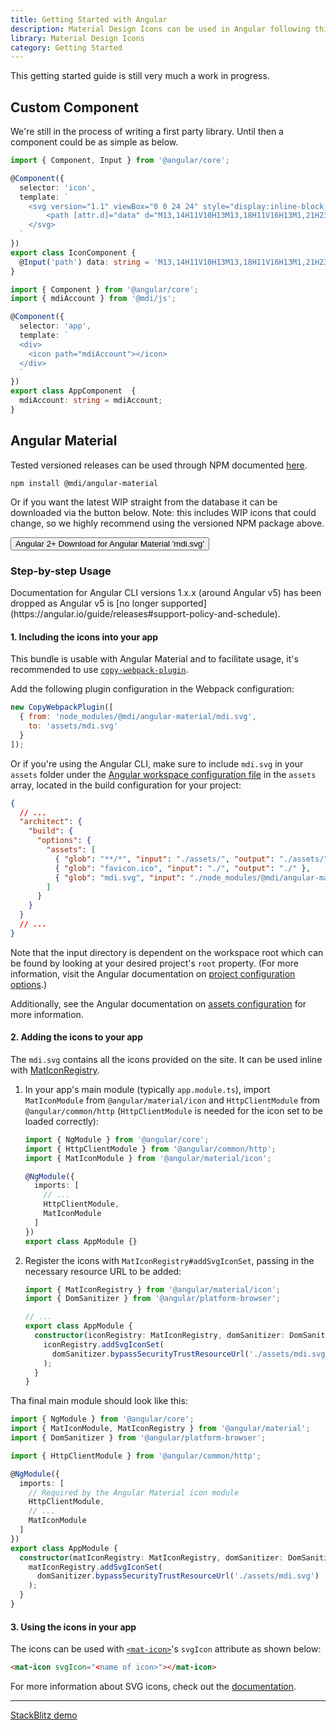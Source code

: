 ```yaml
---
title: Getting Started with Angular
description: Material Design Icons can be used in Angular following this guide.
library: Material Design Icons
category: Getting Started
---
```


<Note type='warning'>
  This getting started guide is still very much a work in progress.
</Note>

## Custom Component

We're still in the process of writing a first party library. Until then a component could be as simple as below.

```typescript
import { Component, Input } from '@angular/core';

@Component({
  selector: 'icon',
  template: `
    <svg version="1.1" viewBox="0 0 24 24" style="display:inline-block;width:1.5rem">
        <path [attr.d]="data" d="M13,14H11V10H13M13,18H11V16H13M1,21H23L12,2L1,21Z" />
    </svg>
  `
})
export class IconComponent {
  @Input('path') data: string = 'M13,14H11V10H13M13,18H11V16H13M1,21H23L12,2L1,21Z';
}
```

```typescript
import { Component } from '@angular/core';
import { mdiAccount } from '@mdi/js';

@Component({
  selector: 'app',
  template: `
  <div>
    <icon path="mdiAccount"></icon>
  </div>
  `
})
export class AppComponent  {
  mdiAccount: string = mdiAccount;
}
```

## Angular Material

Tested versioned releases can be used through NPM documented [here](https://www.npmjs.com/package/@mdi/angular-material).

```
npm install @mdi/angular-material
```

Or if you want the latest WIP straight from the database it can be downloaded via the button below. Note: this includes WIP icons that could change, so we highly recommend using the versioned NPM package above.

<Button href='https://materialdesignicons.com/api/download/angularmaterial/38EF63D0-4744-11E4-B3CF-842B2B6CFE1B' startIcon='mdi:download'>
  Angular 2+ Download for Angular Material 'mdi.svg'
</Button>

### Step-by-step Usage

<Note>
  Documentation for Angular CLI versions 1.x.x (around Angular v5) has been dropped as Angular v5 is [no longer supported](https://angular.io/guide/releases#support-policy-and-schedule).
</Note>

#### 1. Including the icons into your app

This bundle is usable with Angular Material and to facilitate usage, it's recommended to use
[`copy-webpack-plugin`](https://github.com/webpack-contrib/copy-webpack-plugin).

Add the following plugin configuration in the Webpack configuration:

```javascript
new CopyWebpackPlugin([
  { from: 'node_modules/@mdi/angular-material/mdi.svg',
    to: 'assets/mdi.svg'
  }
]);
```

Or if you're using the Angular CLI, make sure to include `mdi.svg` in your `assets`
folder under the [Angular workspace configuration file](https://angular.io/guide/workspace-config)
in the `assets` array, located in the build configuration for your project:

```json
{
  // ...
  "architect": {
    "build": {
      "options": {
        "assets": [
          { "glob": "**/*", "input": "./assets/", "output": "./assets/" },
          { "glob": "favicon.ico", "input": "./", "output": "./" },
          { "glob": "mdi.svg", "input": "./node_modules/@mdi/angular-material", "output": "./assets" }
        ]
      }
    }
  }
  // ...
}
```

Note that the input directory is dependent on the workspace root which can be found
by looking at your desired project's `root` property. (For more information, visit the
Angular documentation on [project configuration options](https://angular.io/guide/workspace-config#project-configuration-options).)

Additionally, see the Angular documentation on [assets configuration](https://angular.io/guide/workspace-config#assets-configuration)
for more information.

#### 2. Adding the icons to your app

The `mdi.svg` contains all the icons provided on the site. It can be used inline with
[MatIconRegistry](https://material.angular.io/components/icon/api#MatIconRegistry).

1. In your app's main module (typically `app.module.ts`), import `MatIconModule` from
`@angular/material/icon` and `HttpClientModule` from `@angular/common/http`
(`HttpClientModule` is needed for the icon set to be loaded correctly):

    ```typescript
    import { NgModule } from '@angular/core';
    import { HttpClientModule } from '@angular/common/http';
    import { MatIconModule } from '@angular/material/icon';

    @NgModule({
      imports: [
        // ...
        HttpClientModule,
        MatIconModule
      ]
    })
    export class AppModule {}
    ```

2. Register the icons with `MatIconRegistry#addSvgIconSet`, passing in the necessary
resource URL to be added:

    ```typescript
    import { MatIconRegistry } from '@angular/material/icon';
    import { DomSanitizer } from '@angular/platform-browser';

    // ...
    export class AppModule {
      constructor(iconRegistry: MatIconRegistry, domSanitizer: DomSanitizer) {
        iconRegistry.addSvgIconSet(
          domSanitizer.bypassSecurityTrustResourceUrl('./assets/mdi.svg')
        );
      }
    }
    ```

Tha final main module should look like this:

```typescript
import { NgModule } from '@angular/core';
import { MatIconModule, MatIconRegistry } from '@angular/material';
import { DomSanitizer } from '@angular/platform-browser';

import { HttpClientModule } from '@angular/common/http';

@NgModule({
  imports: [
    // Required by the Angular Material icon module
    HttpClientModule,
    // ...
    MatIconModule
  ]
})
export class AppModule {
  constructor(matIconRegistry: MatIconRegistry, domSanitizer: DomSanitizer){
    matIconRegistry.addSvgIconSet(
      domSanitizer.bypassSecurityTrustResourceUrl('./assets/mdi.svg')
    );
  }
}
```

#### 3. Using the icons in your app

The icons can be used with [`<mat-icon>`](https://material.angular.io/components/icon/api#MatIcon)'s
`svgIcon` attribute as shown below:

```html
<mat-icon svgIcon="<name of icon>"></mat-icon>
```

For more information about SVG icons, check out the [documentation](https://material.angular.io/components/icon/overview#svg-icons).

---

[StackBlitz demo](https://stackblitz.com/edit/mdi-material-example)